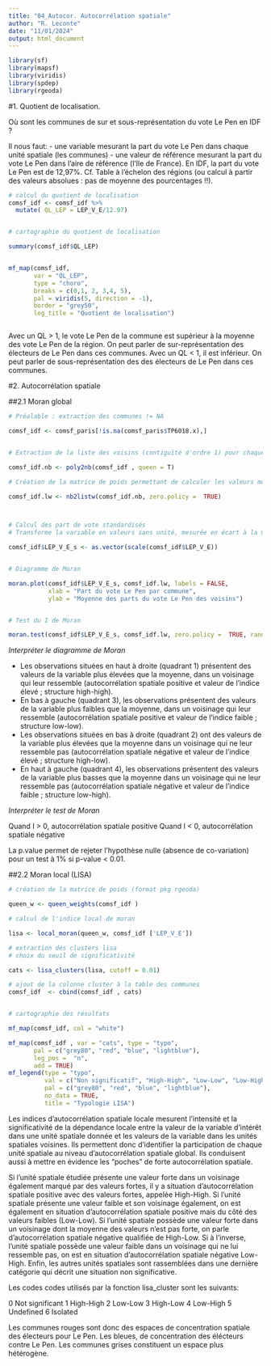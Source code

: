 ---
title: "04_Autocor. Autocorrélation spatiale"
author: "R. Leconte"
date: "11/01/2024"
output: html_document
---


```{r}
library(sf)
library(mapsf)
library(viridis)
library(spdep)
library(rgeoda)
```


#1. Quotient de localisation. 

Où sont les communes de sur et sous-représentation du vote Le Pen en IDF ?

Il nous faut: 
- une variable mesurant la part du vote Le Pen dans chaque unité spatiale (les communes)
- une valeur de référence mesurant la part du vote Le Pen dans l'aire de référence (l'Ile de France).
En IDF, la part du vote Le Pen est de 12,97%. Cf. Table à l'échelon des régions (ou calcul à partir des valeurs absolues : pas de moyenne des pourcentages !!). 


```{r qloc}

# calcul du quotient de localisation
comsf_idf <- comsf_idf %>% 
  mutate( QL_LEP = LEP_V_E/12.97)


# cartographie du quotient de localisation

summary(comsf_idf$QL_LEP)


mf_map(comsf_idf, 
       var = "QL_LEP", 
       type = "choro", 
       breaks = c(0,1, 2, 3,4, 5), 
       pal = viridis(5, direction = -1), 
       border = "grey50", 
       leg_title = "Quotient de localisation")



```
Avec un QL > 1, le vote Le Pen de la commune est supérieur à la moyenne des vote Le Pen de la région. On peut parler de sur-représentation des électeurs de Le Pen dans ces communes. 
Avec un QL < 1, il est inférieur. On peut parler de sous-représentation des des électeurs de Le Pen dans ces communes. 

#2. Autocorrélation spatiale 

##2.1 Moran global

```{r autoc}

# Préalable : extraction des communes != NA

comsf_idf <- comsf_paris[!is.na(comsf_paris$TP6018.x),]


# Extraction de la liste des voisins (contiguïté d'ordre 1) pour chaque unité spatiale 

comsf_idf.nb <- poly2nb(comsf_idf , queen = T)

# Création de la matrice de poids permettant de calculer les valeurs moyennes du voisinage

comsf_idf.lw <- nb2listw(comsf_idf.nb, zero.policy =  TRUE)



# Calcul des part de vote standardisés
# Transforme la variable en valeurs sans unité, mesurée en écart à la moyenne de la variable

comsf_idf$LEP_V_E_s <- as.vector(scale(comsf_idf$LEP_V_E))


# Diagramme de Moran

moran.plot(comsf_idf$LEP_V_E_s, comsf_idf.lw, labels = FALSE,
           xlab = "Part du vote Le Pen par commune",
           ylab = "Moyenne des parts du vote Le Pen des voisins")


# Test du I de Moran

moran.test(comsf_idf$LEP_V_E_s, comsf_idf.lw, zero.policy =  TRUE, randomisation = FALSE)


```
*Interpréter le diagramme de Moran*


- Les observations situées en haut à droite (quadrant 1) présentent des valeurs de la variable plus élevées que la moyenne, dans un voisinage qui leur ressemble (autocorrélation spatiale positive et valeur de l’indice élevé ; structure high-high).
- En bas à gauche (quadrant 3), les observations présentent des valeurs de la variable plus faibles que la moyenne, dans un voisinage qui leur ressemble (autocorrélation spatiale positive et valeur de l’indice faible ; structure low-low).
- Les observations situées en bas à droite (quadrant 2) ont des valeurs de la variable plus élevées que la moyenne dans un voisinage qui ne leur ressemble pas (autocorrélation spatiale négative et valeur de l’indice élevé ; structure high-low).
- En haut à gauche (quadrant 4), les observations présentent des valeurs de la variable plus basses que la moyenne dans un voisinage qui ne leur ressemble pas (autocorrélation spatiale négative et valeur de l’indice faible ; structure low-high). 



*Interpréter le test de Moran*

Quand I > 0, autocorrélation spatiale positive
Quand I < 0, autocorrélation spatiale négative

La p.value permet de rejeter l'hypothèse nulle (absence de co-variation) pour un test à 1% si p-value < 0.01.




##2.2 Moran local (LISA)

```{r lisa}

# création de la matrice de poids (format pkg rgeoda)

queen_w <- queen_weights(comsf_idf )

# calcul de l'indice local de moran

lisa <- local_moran(queen_w, comsf_idf ['LEP_V_E'])

# extraction des clusters lisa
# choix du seuil de significativité

cats <- lisa_clusters(lisa, cutoff = 0.01)

# ajout de la colonne cluster à la table des communes
comsf_idf  <- cbind(comsf_idf , cats)


# cartographie des résultats 

mf_map(comsf_idf, col = "white")

mf_map(comsf_idf , var = "cats", type = "typo", 
       pal = c("grey80", "red", "blue", "lightblue"), 
       leg_pos =  "n",
       add = TRUE)
mf_legend(type = "typo",
          val = c("Non significatif", "High-High", "Low-Low", "Low-High"),
          pal = c("grey80", "red", "blue", "lightblue"),
          no_data = TRUE,
          title = "Typologie LISA")

```
Les indices d’autocorrélation spatiale locale mesurent l’intensité et la significativité de la dépendance locale entre la valeur de la variable d’intérêt dans une unité spatiale donnée et les valeurs de la variable dans les unités spatiales voisines. Ils permettent donc d’identifier la participation de chaque unité spatiale au niveau d’autocorrélation spatiale global. Ils conduisent aussi à mettre en évidence les "poches" de forte autocorrélation spatiale.

Si l’unité spatiale étudiée présente une valeur forte dans un voisinage également marqué par des valeurs fortes, il y a situation d’autocorrélation spatiale positive avec des valeurs fortes, appelée High-High. Si l’unité spatiale présente une valeur faible et son voisinage également, on est également en situation d’autocorrélation spatiale positive mais du côté des valeurs faibles (Low-Low). Si l’unité spatiale possède une valeur forte dans un voisinage dont la moyenne des valeurs n’est pas forte, on parle d’autocorrélation spatiale négative qualifiée de High-Low. Si à l’inverse, l’unité spatiale possède une valeur faible dans un voisinage qui ne lui ressemble pas, on est en situation d’autocorrélation spatiale négative Low-High. Enfin, les autres unités spatiales sont rassemblées dans une dernière catégorie qui décrit une situation non significative.

Les codes codes utilisés par la fonction lisa_cluster sont les suivants: 

0 Not significant
1 High-High
2 Low-Low
3 High-Low
4 Low-High
5 Undefined
6 Isolated


Les communes rouges sont donc des espaces de concentration spatiale des électeurs pour Le Pen. Les bleues, de concentration des élécteurs contre Le Pen. 
Les communes grises constituent un espace plus hétérogène. 

